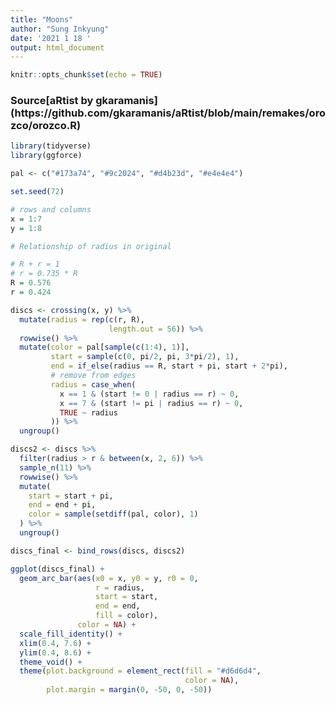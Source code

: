 ```yaml
---
title: "Moons"
author: "Sung Inkyung"
date: '2021 1 18 '
output: html_document
---
```


```r
knitr::opts_chunk$set(echo = TRUE)
```
### Source[aRtist by gkaramanis] (https://github.com/gkaramanis/aRtist/blob/main/remakes/orozco/orozco.R)
```r
library(tidyverse)
library(ggforce)
```


```r
pal <- c("#173a74", "#9c2024", "#d4b23d", "#e4e4e4") 

set.seed(72)

# rows and columns
x = 1:7
y = 1:8

# Relationship of radius in original

# R + r = 1
# r = 0.735 * R
R = 0.576
r = 0.424

discs <- crossing(x, y) %>% 
  mutate(radius = rep(c(r, R), 
                      length.out = 56)) %>% 
  rowwise() %>% 
  mutate(color = pal[sample(c(1:4), 1)],
         start = sample(c(0, pi/2, pi, 3*pi/2), 1),
         end = if_else(radius == R, start + pi, start + 2*pi),
         # remove from edges
         radius = case_when(
           x == 1 & (start != 0 | radius == r) ~ 0,
           x == 7 & (start != pi | radius == r) ~ 0, 
           TRUE ~ radius
         )) %>% 
  ungroup()

discs2 <- discs %>% 
  filter(radius > r & between(x, 2, 6)) %>% 
  sample_n(11) %>% 
  rowwise() %>% 
  mutate(
    start = start + pi,
    end = end + pi,
    color = sample(setdiff(pal, color), 1)
  ) %>% 
  ungroup()

discs_final <- bind_rows(discs, discs2)

ggplot(discs_final) +
  geom_arc_bar(aes(x0 = x, y0 = y, r0 = 0, 
                   r = radius, 
                   start = start, 
                   end = end, 
                   fill = color), 
               color = NA) +
  scale_fill_identity() +
  xlim(0.4, 7.6) +
  ylim(0.4, 8.6) +
  theme_void() +
  theme(plot.background = element_rect(fill = "#d6d6d4", 
                                       color = NA),
        plot.margin = margin(0, -50, 0, -50))
  

```




